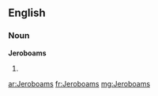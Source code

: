 ==English==

===Noun===
'''Jeroboams'''

# {{plural of|[[Jeroboam]]}}

[[ar:Jeroboams]]
[[fr:Jeroboams]]
[[mg:Jeroboams]]
